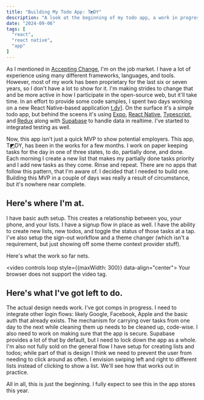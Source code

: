 ```yaml
---
title: "Building My Todo App: T◩DY"
description: "A look at the beginning of my todo app, a work in progress"
date: "2024-09-06"
tags: [
  "react",
  "react native",
  "app"
]
---
```


As I mentioned in [Accepting Change](/blog/accepting-change), I'm on the job market. I have a lot of experience
using many different frameworks, languages, and tools. However, most of my work has been proprietary for
the last six or seven years, so I don't have a lot to show for it. I'm making strides to change that
and be more active in how I participate in the open-source web, but it'll take time. In an effort to
provide some code samples, I spent two days working on a new React Native-based application [t.dy](https://github.com/jomurgel/t.dy)].
On the surface it's a simple todo app, but behind the sceens it's using [Expo](https://expo.dev/), [React Native](https://reactnative.dev/),
[Typescript](https://www.typescriptlang.org/), and [Redux](https://redux.js.org/) along with
[Supabase](https://supabase.com) to handle data in realtime. I've started to integrated testing as well.

Now, this app isn't just a quick MVP to show potential employers. This app, T◩DY, has been in the works for
a few months. I work on paper keeping tasks for the day in one of three states, to do, partially done, and done.
Each morning I create a new list that makes my partially done tasks priority and I add new tasks as they
come. Rinse and repeat. There are no apps that follow this pattern, that I'm aware of. I decided that
I needed to build one. Building this MVP in a couple of days was really a result of circumstance, but
it's nowhere near complete.

## Here's where I'm at.
I have basic auth setup. This creates a relationship between you, your phone, and
your lists. I have a signup flow in place as well. I have the ability to create new lists, new todos,
and toggle the status of those tasks at a tap. I've also setup the sign-out workflow and a theme changer
(which isn't a requirement, but just showing off some theme context provider stuff).

Here's what the work so far nets.

<video controls loop style={{maxWidth: 300}} data-align="center">
  <source src="/hidden/tdy-video.mp4" type="video/mp4" />
  Your browser does not support the video tag.
</video>

## Here's what I've got left to do.
The actual design needs work. I've got comps in progress. I need to integrate other login flows: likely Google, Facebook, Apple and the basic auth that already exists. The mechanism for carrying over tasks from one day to the next while cleaning them up needs to be cleaned up, code-wise. I also need to work on making sure that the app is secure. Supabase provides a lot of that by default, but I need to lock down the app as a whole.
I'm also not fully sold on the general flow I have setup for creating lists and todos; while part of that is design I think we need to prevent the user from needing to click around as often. I envision swiping left and right to different lists instead of clicking to show a list. We'll see how that works out in practice.

All in all, this is just the beginning. I fully expect to see this in the app stores this year.
